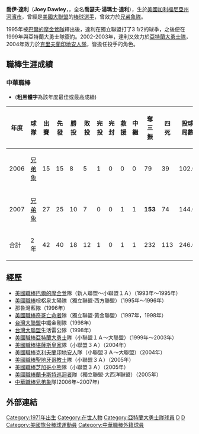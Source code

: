 {{Infobox CPBL player|
bgcolor1=#1c2841|
bgcolor2=#6d7380|
textcolor1=#FFF200|
textcolor2=#FFF200|
name=喬伊·達利|
image=|
birthdate={{birth_date_and_age|1971|9|19|mf=y}}|
birthplace=[[美國|美國]][[加利福尼亞州|加利福尼亞州]]|
width=250|
position=投手|
team=|
number=|
bats=右|
throws=右|
debutdate=5月4日|
debutyear=2006年|
debutteam=兄弟象|
statyear=2007年10月10日|
stat1label=勝投—敗投|
stat1value=18—12|
stat2label=三振－四死|
stat2value=232－113|
stat3label=防禦率|
stat3value=3.183|
|teams=<nowiki></nowiki>
*[[兄弟象|兄弟象]]（2006－2007年）
|awards=<nowiki></nowiki>
*[[中華職棒三振王|中華職棒三振王]]：2007
}}

'''喬伊·達利'''（'''Joey Dawley'''，{{bd|1971年|9月19日|catIdx=D}}，全名'''喬瑟夫·湯瑪士·達利'''），生於[[美國|美國]][[加利福尼亞州|加利福尼亞州]][[河濱市|河濱市]]，曾經是[[美國|美國]][[大聯盟|大聯盟]]的[[棒球|棒球]][[選手|選手]]，曾效力於[[兄弟象隊|兄弟象隊]]。

1995年被[[巴爾的摩金鶯隊|巴爾的摩金鶯隊]]釋出後，達利在獨立聯盟打了3 1/2的球季，之後便在1999年與亞特蘭大勇士隊簽約。2002-2003年，達利又效力於[[亞特蘭大勇士隊|亞特蘭大勇士隊]]，2004年效力於[[克里夫蘭印地安人隊|克里夫蘭印地安人隊]]，皆擔任投手的角色。
==職棒生涯成績==
===中華職棒===
*('''粗黑體字'''為該年度最佳或最高成績)
{|Border=1 WIDTH=800PX
|- align=middle 
!年度!!球隊!!出賽!!先發!!勝投!!敗投!!完投!!完封!!救援!!中繼!!奪三振!!四死!!投球局數!!責失!!防禦率
|- align="center"
|2006||[[兄弟象|兄弟象]]||15||15||8||5||1||0||0||0||79||39||102.0||27||2.38
|- align="center"
|2007||[[兄弟象|兄弟象]]||27||25||10||7||0||0||1||1||'''153'''||74||144.0||60||3.75
|- align=center style="color:black; background-color:yellow"
|合計||2年||42||40||18||12||1||0||1||1||232||113||246.0||87||3.18
|}

==經歷==
*[[美國職棒|美國職棒]][[巴爾的摩金鶯|巴爾的摩金鶯]]隊（新人聯盟～小聯盟１Ａ）（1993年～1995年） 
*[[美國職棒|美國職棒]]棕梠泉太陽隊（獨立聯盟‧西方聯盟）（1995年～1996年） 
*那魯灣藍隊（1996年） 
*[[美國職棒|美國職棒]][[奇哥亡命者|奇哥亡命者]]隊（獨立聯盟‧黃金聯盟）（1997年，1998年） 
*[[台灣大聯盟|台灣大聯盟]]中纖金剛隊（1998年） 
*[[台灣大聯盟|台灣大聯盟]]生活雷公隊（1998年） 
*[[美國職棒|美國職棒]][[亞特蘭大勇士|亞特蘭大勇士]]隊（小聯盟１Ａ～大聯盟）（1999年～2003年） 
*[[美國職棒|美國職棒]][[堪薩斯皇家|堪薩斯皇家]]隊（小聯盟３Ａ）（2004年） 
*[[美國職棒|美國職棒]][[克利夫蘭印地安人|克利夫蘭印地安人]]隊（小聯盟３Ａ～大聯盟）（2004年） 
*[[美國職棒|美國職棒]][[聖地牙哥教士|聖地牙哥教士]]隊（小聯盟３Ａ）（2005年） 
*[[美國職棒|美國職棒]][[芝加哥小熊|芝加哥小熊]]隊（小聯盟３Ａ）（2005年） 
*[[美國職棒|美國職棒]][[蘭卡斯特巡迴者|蘭卡斯特巡迴者]]隊（獨立聯盟‧大西洋聯盟）（2005年） 
*[[中華職棒|中華職棒]][[兄弟象|兄弟象]]隊(2006年~2007年)

==外部連結==
{{start box}}
{{s-before|[[林恩宇|林恩宇]]}}
{{s-title|[[中華職棒三振王|中華職棒三振王]]|2007年}}
{{s-after|[[倪福德|倪福德]]}}
{{end box}}
{{台灣棒球維基館}}

{{DEFAULTSORT:Dawley, Joey}}
[[Category:1971年出生|Category:1971年出生]]
[[Category:在世人物|Category:在世人物]]
[[Category:亞特蘭大勇士隊球員|Category:亞特蘭大勇士隊球員]]
[[Category:兄弟象隊球員|D]]
[[Category:中華職棒三振王得主|D]]
[[Category:美國旅台棒球運動員|Category:美國旅台棒球運動員]]
[[Category:中華職棒外籍球員|Category:中華職棒外籍球員]]